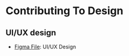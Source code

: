 # Contributing To Design

## UI/UX design

- [Figma File](https://www.figma.com/file/5IF4WStPtqjOAeRJaraB4M/Grimoire?type=design&node-id=1%3A2444&t=F5TEelkDC4Zq2Obp-1): UI/UX Design

## 
